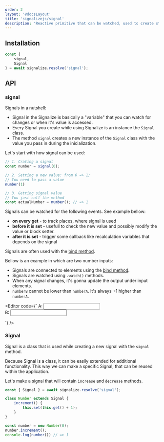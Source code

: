 ```yaml
---
order: 2
layout: '@docsLayout'
title: 'signalizejs/signal'
description: 'Reactive primitive that can be watched, used to create stores or binded to element properties and attributes.'
---
```



## Installation
<ImportMapDependencies module="signal" />

```js
const {
	signal,
	Signal
} = await signalize.resolve('signal');
```

## API

### signal
Signals in a nutshell:
- Signal in the Signalize is basically a "variable" that you can watch for changes or when it's value is accessed.
- Every Signal you create while using Signalize is an instance the `Signal` class.
- The method `signal` creates a new instance of the `Signal` class with the value you pass in during the inicialization.

Let's start with how signal can be used:
```js
// 1. Crating a signal
const number = signal(0);

// 2. Setting a new value: from 0 => 1;
// You need to pass a value
number(1)

// 3. Getting signal value
// You just call the method
const actualNumber = number(); // => 1
```

Signals can be watched for the following events. See example bellow:
- **on every get** - to track places, where signal is used
- **before it is set** - usefull to check the new value and possibly modify the value or block setter.
- **after it is set** - trigger some callback like recalculation variables that depends on the signal

Signals are often used with the [bind method](/plugins/signalizejs-bind).

Bellow is an example in which are two number inputs:
- Signals are connected to elements using the [bind method](/plugins/signalizejs-bind).
- Signals are watched using `.watch()` methods.
- When any signal changes, it's gonna update the output under input elements.
- `numberB` cannot be lower than `numberA`. It's always +1 higher than `numberA`.

<Editor code={`
A: <input id="numberA" type="number"><br>
B: <input id="numberB" type="number"><br>
<span id="output"></span>

<script type="module">
	const { signal, bind } = new Signalize();

	// 1. Init Signals
	const numberA = signal(0);
	const numberB = signal(1);

	// 2. Bind signals to inputs
	// bind(element, attributes)
	bind(document.querySelector('#numberA'), { value: numberA });
	bind(document.querySelector('#numberB'), { value: numberB });

	// 3. Bind signal to output.
	bind(document.querySelector('#output'), {
		// 4. In case we need to pass more than just a Signal
		// into the bind function, we need to tell the function
		// which signals to watch. The array contains signals
		// to watch and the listener goes last [...signals, listener]
		html: [numberA, numberB, () => \`Outpout is: \${numberA + numberB}\`]
	})

	// 5. Watch numberA,
	// Execute watcher immediatelly {immediate: true }
	numberA.watch(({ newValue }) => {
		// 6. When number A is set, automatically increase
		// numberB if it is smaller than A
		if (newValue > numberB()) {
			numberB(newValue + 1);
		}
	}, { immediate: true });

	// 7. Watch number B, execute it before it is set
	numberB.watch(({ newValue, oldValue }) => {
		// 8. When number B is set, but is smaller than number A,
		// return the old value and block setting the value
		if (newValue < numberA()) {
			return {
				value: oldValue,
				settable: false
			}
		}
	}, { execution: 'beforeSet' });
</script>
`} />

### Signal
Signal is a class that is used while creating a new signal with the `signal` method.

Because Signal is a class, it can be easily extended for additional functionality.
This way we can make a specific Signal, that can be reused within the application.

Let's make a signal that will contain `increase` and `decrease` methods.

```js
const { Signal } = await signalize.resolve('signal');

class Number extends Signal {
	increment() {
		this.set(this.get() + 1);
	}
}

const number = new Number(0);
number.increment();
console.log(number()) // => 1
```
